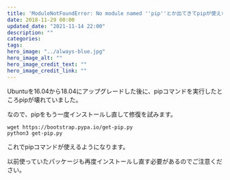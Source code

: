 ```yaml
---
title: 'ModuleNotFoundError: No module named ''pip''とか出てきてpipが使えない'
date: 2018-11-29 00:00
updated_date: "2021-11-14 22:00"
description: ""
categories:
tags:
hero_image: "../always-blue.jpg"
hero_image_alt: ""
hero_image_credit_text: ""
hero_image_credit_link: ""
---
```

Ubuntuを16.04から18.04にアップグレードした後に、pipコマンドを実行したところpipが壊れていました。

なので、pipをもう一度インストールし直して修復を試みます。

```
wget https://bootstrap.pypa.io/get-pip.py
python3 get-pip.py
```

これでpipコマンドが使えるようになります。

以前使っていたパッケージも再度インストールし直す必要があるのでご注意ください。
